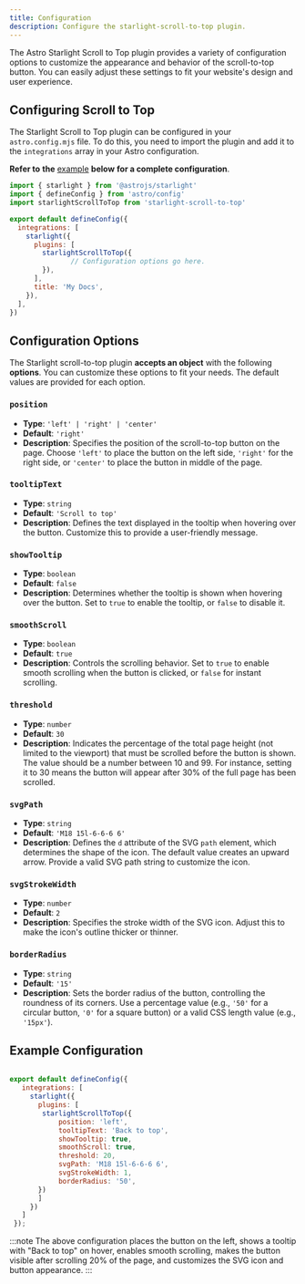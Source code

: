 ```yaml
---
title: Configuration
description: Configure the starlight-scroll-to-top plugin.
---
```



The Astro Starlight Scroll to Top plugin provides a variety of configuration options to customize the appearance and behavior of the scroll-to-top button. You can easily adjust these settings to fit your website's design and user experience.

## Configuring Scroll to Top 
The Starlight Scroll to Top plugin can be configured in your `astro.config.mjs` file. To do this, you need to import the plugin and add it to the `integrations` array in your Astro configuration. 

**Refer to** **the** [example](#example-configuration) **below** **for a complete configuration**. 


```javascript title="astro.config.mjs"
import { starlight } from '@astrojs/starlight'
import { defineConfig } from 'astro/config'
import starlightScrollToTop from 'starlight-scroll-to-top'

export default defineConfig({
  integrations: [
    starlight({
      plugins: [
        starlightScrollToTop({
               // Configuration options go here.
        }),
      ],
      title: 'My Docs',
    }),
  ],
})

```

## Configuration Options
The Starlight scroll-to-top plugin **accepts an object** with the following **options**. You can customize these options to fit your needs. The default values are provided for each option.

### `position`
- **Type**: `'left' | 'right' | 'center'`
- **Default**: `'right'`
- **Description**: Specifies the position of the scroll-to-top button on the page. Choose `'left'` to place the button on the left side, `'right'` for the right side, or `'center'` to place the button in middle of the page.

### `tooltipText`
- **Type**: `string`
- **Default**: `'Scroll to top'`
- **Description**: Defines the text displayed in the tooltip when hovering over the button. Customize this to provide a user-friendly message.

### `showTooltip`
- **Type**: `boolean`
- **Default**: `false`
- **Description**: Determines whether the tooltip is shown when hovering over the button. Set to `true` to enable the tooltip, or `false` to disable it.

### `smoothScroll`
- **Type**: `boolean`
- **Default**: `true`
- **Description**: Controls the scrolling behavior. Set to `true` to enable smooth scrolling when the button is clicked, or `false` for instant scrolling.

### `threshold`
- **Type**: `number`
- **Default**: `30`
- **Description**: Indicates the percentage of the total page height (not limited to the viewport) that must be scrolled before the button is shown. The value should be a number between 10 and 99. For instance, setting it to 30 means the button will appear after 30% of the full page has been scrolled.

### `svgPath`
- **Type**: `string`
- **Default**: `'M18 15l-6-6-6 6'`
- **Description**: Defines the `d` attribute of the SVG `path` element, which determines the shape of the icon. The default value creates an upward arrow. Provide a valid SVG path string to customize the icon.

### `svgStrokeWidth`
- **Type**: `number`
- **Default**: `2`
- **Description**: Specifies the stroke width of the SVG icon. Adjust this to make the icon's outline thicker or thinner.

### `borderRadius`
- **Type**: `string`
- **Default**: `'15'`
- **Description**: Sets the border radius of the button, controlling the roundness of its corners. Use a percentage value (e.g., `'50'` for a circular button, `'0'` for a square button) or a valid CSS length value (e.g., `'15px'`).

## Example Configuration

```javascript title="astro.config.mjs"

export default defineConfig({
   integrations: [
     starlight({
       plugins: [
        starlightScrollToTop({ 
            position: 'left',
            tooltipText: 'Back to top',
            showTooltip: true,
            smoothScroll: true,
            threshold: 20,
            svgPath: 'M18 15l-6-6-6 6',
            svgStrokeWidth: 1,
            borderRadius: '50',
       })
       ]
     })
   ]
 });
```
:::note
The above configuration places the button on the left, shows a tooltip with "Back to top" on hover, enables smooth scrolling, makes the button visible after scrolling 20% of the page, and customizes the SVG icon and button appearance.
:::
